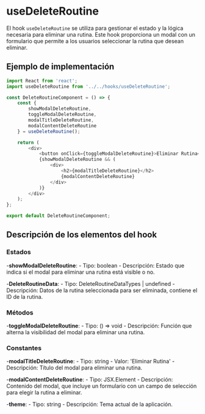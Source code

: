 
<Meta title="BusinessLogic/Hooks/useDeleteRoutine" />

# useDeleteRoutine

El hook `useDeleteRoutine` se utiliza para gestionar el estado y la lógica necesaria para eliminar una rutina. Este hook proporciona un modal con un formulario que permite a los usuarios seleccionar la rutina que desean eliminar.

## Ejemplo de implementación

```typescript
import React from 'react';
import useDeleteRoutine from '../../hooks/useDeleteRoutine';

const DeleteRoutineComponent = () => {
    const { 
        showModalDeleteRoutine, 
        toggleModalDeleteRoutine, 
        modalTitleDeleteRoutine, 
        modalContentDeleteRoutine 
    } = useDeleteRoutine();

    return (
        <div>
            <button onClick={toggleModalDeleteRoutine}>Eliminar Rutina</button>
            {showModalDeleteRoutine && (
                <div>
                    <h2>{modalTitleDeleteRoutine}</h2>
                    {modalContentDeleteRoutine}
                </div>
            )}
        </div>
    );
};

export default DeleteRoutineComponent;


```

## Descripción de los elementos del hook

### Estados

-**showModalDeleteRoutine**:
    - Tipo: boolean
    - Descripción: Estado que indica si el modal para eliminar una rutina está visible o no.

-**DeleteRoutineData**:
    - Tipo: DeleteRoutineDataTypes | undefined
    - Descripción: Datos de la rutina seleccionada para ser eliminada, contiene el ID de la rutina.

### Métodos

-**toggleModalDeleteRoutine**:
    - Tipo: () => void
    - Descripción: Función que alterna la visibilidad del modal para eliminar una rutina.

### Constantes

-**modalTitleDeleteRoutine**:
    - Tipo: string
    - Valor: 'Eliminar Rutina'
    - Descripción: Título del modal para eliminar una rutina.

-**modalContentDeleteRoutine**:
    - Tipo: JSX.Element
    - Descripción: Contenido del modal, que incluye un formulario con un campo de selección para elegir la rutina a eliminar.

-**theme**:
    - Tipo: string
    - Descripción: Tema actual de la aplicación.